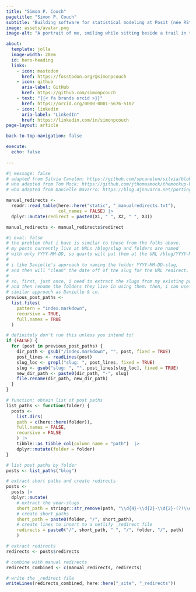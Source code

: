 ```yaml
---
title: "Simon P. Couch"
pagetitle: "Simon P. Couch"
subtitle: "Building software for statistical modeling at Posit (née RStudio)"
image: assets/avatar.png
image-alt: "A portrait of me, smiling while sitting beside a trail in the woods."

about:
  template: jolla
  image-width: 28em
  id: hero-heading
  links:
    - icon: mastodon
      href: https://fosstodon.org/@simonpcouch
    - icon: github
      aria-label: GitHub
      href: https://github.com/simonpcouch
    - text: "{{< fa brands orcid >}}"
      href: https://orcid.org/0000-0001-5676-5107
    - icon: linkedin
      aria-label: "LinkedIn"
      href: https://linkedin.com/in/simonpcouch
page-layout: article

back-to-top-navigation: false

execute: 
  echo: false
  
---
```



<!-- hero-heading -->

```r
#| message: false
# adapted from Silvia Canelón: https://github.com/spcanelon/silvia/blob/4c5bb1bd5573415d92e8a91a0d46ee8b91538a4f/index.qmd#L71-L74
# who adapted from Tom Mock: https://github.com/jthomasmock/themockup-blog/blob/master/index.qmd#L27C1-L48C4
# who adapted from Danielle Navarro: https://blog.djnavarro.net/porting-to-quarto/#netlify-redirects

manual_redirects <-
  readr::read_table(here::here("static", "_manualredirects.txt"),
                    col_names = FALSE) |> 
  dplyr::mutate(redirect = paste0(X1, " ", X2, " ", X3))

manual_redirects <- manual_redirects$redirect
```

```r
#| eval: false
# the problem that i have is similar to those from the folks above.
# my posts currently live at URLs /blog/slug and folders are named
# with only YYYY-MM-DD, so quarto will put them at the URL /blog/YYYY-MM-DD.
#
# i like Danielle's approach to naming the folder YYYY-MM-DD-slug,
# and then will "clean" the date off of the slug for the URL redirect.
#
# so, first, just once, i need to extract the slugs from my existing posts
# and then rename the folders they live in using them. then, i can use a
# similar approach as Danielle & co.
previous_post_paths <- 
  list.files(
    pattern = "index.markdown", 
    recursive = TRUE, 
    full.names = TRUE
  )

# definitely don't run this unless you intend to!
if (FALSE) {
  for (post in previous_post_paths) {
    dir_path <- gsub("/index.markdown", "", post, fixed = TRUE)
    post_lines <- readLines(post)
    slug_loc <- grepl("slug: ", post_lines, fixed = TRUE)
    slug <- gsub("slug: ", "", post_lines[slug_loc], fixed = TRUE)
    new_dir_path <- paste0(dir_path, "-", slug)
    file.rename(dir_path, new_dir_path)
  }
}
```

```r
# function: obtain list of post paths
list_paths <- function(folder) {
  posts <-
    list.dirs(
    path = c(here::here(folder)),
    full.names = FALSE,
    recursive = FALSE
    ) |> 
    tibble::as_tibble_col(column_name = "path")  |>
    dplyr::mutate(folder = folder)
}

# list post paths by folder
posts <- list_paths("blog")

# extract short paths and create redirects
posts <- 
  posts |> 
  dplyr::mutate(
    # extract the year-slugs
    short_path = stringr::str_remove(path, "\\d{4}-\\d{2}-\\d{2}-(?!\\d)"),
    # create short paths
    short_path = paste0(folder, "/", short_path),
    # create lines to insert to a netlify _redirect file
    redirects = paste0("/", short_path, " ", "/", folder, "/", path)
    )

# extract redirects
redirects <- posts$redirects

# combine with manual redirects
redirects_combined <- c(manual_redirects, redirects)

# write the _redirect file
writeLines(redirects_combined, here::here("_site", "_redirects"))
```

